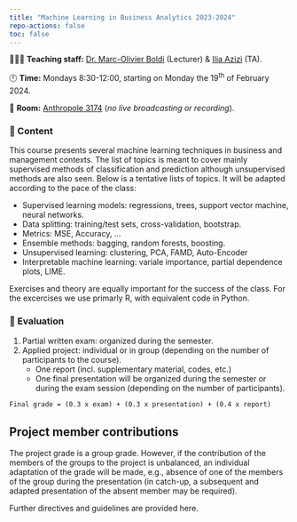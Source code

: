 ```yaml
---
title: "Machine Learning in Business Analytics 2023-2024"
repo-actions: false
toc: false
---
```


🧑🏻‍🏫 **Teaching staff:** [Dr. Marc-Olivier Boldi](https://applicationspub.unil.ch/interpub/noauth/php/Un/UnPers.php?PerNum=1073453&LanCode=8) (Lecturer) & [Ilia Azizi](https://iliaazizi.com/) (TA).

🕛 **Time:** Mondays 8:30-12:00, starting on Monday the 19^th^ of February 2024.

🏫 **Room:** [Anthropole 3174](https://planete.unil.ch/?local=ANT-3174) (*no live broadcasting or recording*).

### 📖 Content

This course presents several machine learning techniques in business and management contexts. The list of topics is meant to cover mainly supervised methods of classification and prediction although unsupervised methods are also seen. Below is a tentative lists of topics. It will be adapted according to the pace of the class:

-   Supervised learning models: regressions, trees, support vector machine, neural networks.
-   Data splitting: training/test sets, cross-validation, bootstrap.
-   Metrics: MSE, Accuracy, ...
-   Ensemble methods: bagging, random forests, boosting.
-   Unsupervised learning: clustering, PCA, FAMD, Auto-Encoder
-   Interpretable machine learning: variale importance, partial dependence plots, LIME.

Exercises and theory are equally important for the success of the class. For the excercises we use primarly R, with equivalent code in Python.

### 📝 Evaluation

1.  Partial written exam: organized during the semester.
2.  Applied project: individual or in group (depending on the number of participants to the course).
    -   One report (incl. supplementary material, codes, etc.)
    -   One final presentation will be organized during the semester or during the exam session (depending on the number of participants).

``` .md
Final grade = (0.3 x exam) + (0.3 x presentation) + (0.4 x report)
```

::: callout-caution
## Project member contributions

The project grade is a group grade. However, if the contribution of the members of the groups to the project is unbalanced, an individual adaptation of the grade will be made, e.g., absence of one of the members of the group during the presentation (in catch-up, a subsequent and adapted presentation of the absent member may be required).
:::

Further directives and guidelines are provided here.
